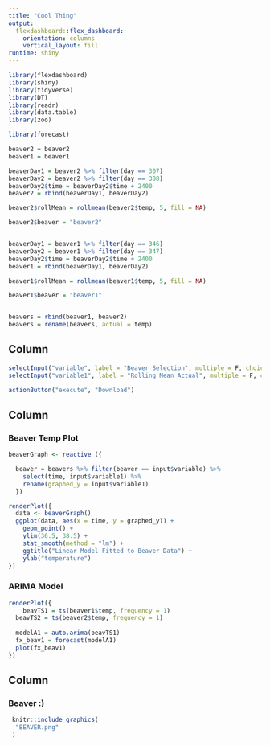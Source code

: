 ```yaml
---
title: "Cool Thing"
output: 
  flexdashboard::flex_dashboard:
    orientation: columns
    vertical_layout: fill
runtime: shiny
---
```


```r
library(flexdashboard)
library(shiny)
library(tidyverse)
library(DT)
library(readr)
library(data.table)
library(zoo)

library(forecast)
```


```r
beaver2 = beaver2
beaver1 = beaver1

beaverDay1 = beaver2 %>% filter(day == 307)
beaverDay2 = beaver2 %>% filter(day == 308) 
beaverDay2$time = beaverDay2$time + 2400
beaver2 = rbind(beaverDay1, beaverDay2) 

beaver2$rollMean = rollmean(beaver2$temp, 5, fill = NA)

beaver2$beaver = "beaver2"


beaverDay1 = beaver1 %>% filter(day == 346)
beaverDay2 = beaver1 %>% filter(day == 347) 
beaverDay2$time = beaverDay2$time + 2400
beaver1 = rbind(beaverDay1, beaverDay2)

beaver1$rollMean = rollmean(beaver1$temp, 5, fill = NA)

beaver1$beaver = "beaver1"


beavers = rbind(beaver1, beaver2)
beavers = rename(beavers, actual = temp)
```

Column {data-width=40}
-----------------------------------------------------------------------
```r
selectInput("variable", label = "Beaver Selection", multiple = F, choices = c("beaver1", "beaver2"), selected = "beaver2")
selectInput("variable1", label = "Rolling Mean Actual", multiple = F, choices = c("rollMean", "actual"), selected = "beaver2")

actionButton("execute", "Download")
```


Column {data-width=650, .tabset}
-----------------------------------------------------------------------

### Beaver Temp Plot

```r

beaverGraph <- reactive ({

  beaver = beavers %>% filter(beaver == input$variable) %>%  
    select(time, input$variable1) %>% 
    rename(graphed_y = input$variable1)
  }) 

renderPlot({
  data <- beaverGraph()  
  ggplot(data, aes(x = time, y = graphed_y)) +
    geom_point() + 
    ylim(36.5, 38.5) +
    stat_smooth(method = "lm") + 
    ggtitle("Linear Model Fitted to Beaver Data") +
    ylab("temperature")  
})

```

### ARIMA Model

```r
renderPlot({
    beavTS1 = ts(beaver1$temp, frequency = 1)
  beavTS2 = ts(beaver2$temp, frequency = 1)
  
  modelA1 = auto.arima(beavTS1)
  fx_beav1 = forecast(modelA1)
  plot(fx_beav1)
})

```


Column {data-width=480}
-----------------------------------------------------------------------
### Beaver :)

```r
 knitr::include_graphics(
  "BEAVER.png"
 )


```



